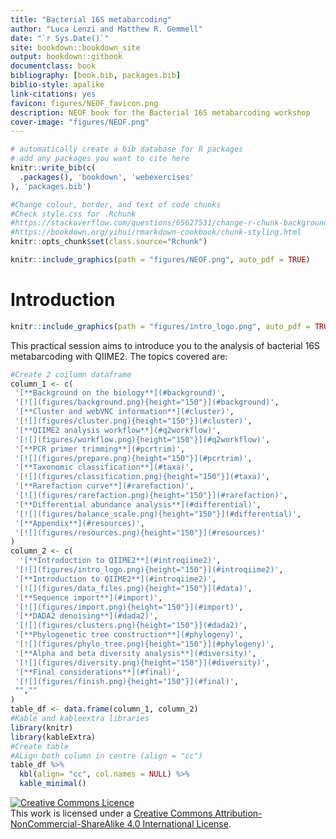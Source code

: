 ```yaml
---
title: "Bacterial 16S metabarcoding"
author: "Luca Lenzi and Matthew R. Gemmell"
date: "`r Sys.Date()`"
site: bookdown::bookdown_site
output: bookdown::gitbook
documentclass: book
bibliography: [book.bib, packages.bib]
biblio-style: apalike
link-citations: yes
favicon: figures/NEOF_favicon.png
description: NEOF book for the Bacterial 16S metabarcoding workshop
cover-image: "figures/NEOF.png"
---
```


```r
# automatically create a bib database for R packages
# add any packages you want to cite here
knitr::write_bib(c(
  .packages(), 'bookdown', 'webexercises'
), 'packages.bib')
```

```r
#Change colour, border, and text of code chunks
#Check style.css for .Rchunk
#https://stackoverflow.com/questions/65627531/change-r-chunk-background-color-in-bookdown-gitbook
#https://bookdown.org/yihui/rmarkdown-cookbook/chunk-styling.html
knitr::opts_chunk$set(class.source="Rchunk") 
```

```r
knitr::include_graphics(path = "figures/NEOF.png", auto_pdf = TRUE)
```

# Introduction

```r
knitr::include_graphics(path = "figures/intro_logo.png", auto_pdf = TRUE)
```

This practical session aims to introduce you to the analysis of bacterial 16S metabarcoding with QIIME2. The topics covered are:

```r
#Create 2 coilumn dataframe
column_1 <- c(
 '[**Background on the biology**](#background)', 
 '[![](figures/background.png){height="150"}](#background)',
 '[**Cluster and webVNC information**](#cluster)',
 '[![](figures/cluster.png){height="150"}](#cluster)',
 '[**QIIME2 analysis workflow**](#q2workflow)',
 '[![](figures/workflow.png){height="150"}](#q2workflow)',
 '[**PCR primer trimming**](#pcrtrim)',
 '[![](figures/prepare.png){height="150"}](#pcrtrim)',
 '[**Taxonomic classification**](#taxa)',
 '[![](figures/classification.png){height="150"}](#taxa)',
 '[**Rarefaction curve**](#rarefaction)',
 '[![](figures/rarefaction.png){height="150"}](#rarefaction)',
 '[**Differential abundance analysis**](#differential)',
 '[![](figures/balance_scale.png){height="150"}](#differential)',
 '[**Appendix**](#resources)',
 '[![](figures/resources.png){height="150"}](#resources)'
)
column_2 <- c(
  '[**Introduction to QIIME2**](#introqiime2)',
 '[![](figures/intro_logo.png){height="150"}](#introqiime2)',
 '[**Introduction to QIIME2**](#introqiime2)',
 '[![](figures/data_files.png){height="150"}](#data)',
 '[**Sequence import**](#import)',
 '[![](figures/import.png){height="150"}](#import)',
 '[**DADA2 denoising**](#dada2)',
 '[![](figures/clusters.png){height="150"}](#dada2)',
 '[**Phylogenetic tree construction**](#phylogeny)',
 '[![](figures/phylo_tree.png){height="150"}](#phylogeny)',
 '[**Alpha and beta diversity analysis**](#diversity)',
 '[![](figures/diversity.png){height="150"}](#diversity)',
 '[**Final considerations**](#final)',
 '[![](figures/finish.png){height="150"}](#final)',
 "",""
)
table_df <- data.frame(column_1, column_2)
#Kable and kableextra libraries
library(knitr)
library(kableExtra)
#Create table
#ALign both column in centre (align = "cc")
table_df %>%
  kbl(align= "cc", col.names = NULL) %>%
  kable_minimal()
```

<a rel="license" href="http://creativecommons.org/licenses/by-nc-sa/4.0/"><img src="https://i.creativecommons.org/l/by-nc-sa/4.0/88x31.png" alt="Creative Commons Licence" style="border-width:0"/></a><br />This work is licensed under a <a rel="license" href="http://creativecommons.org/licenses/by-nc-sa/4.0/">Creative Commons Attribution-NonCommercial-ShareAlike 4.0 International License</a>.
